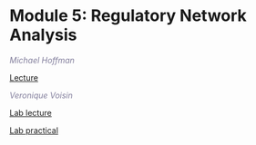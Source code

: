 # Module 5: Regulatory Network Analysis {#intro-regulatory-networks}

*<font color="#827e9c">Michael Hoffman</font>*
  
 [Lecture](./lectures/Pathways2020_Module5_lecture_Gene regulation and motif analysis_Michael.pdf)  

*<font color="#827e9c">Veronique Voisin</font>*  
  
  [Lab lecture](https://drive.google.com/a/bioinformatics.ca/file/d/1Ieg6W0irazZn69jKWopvhcEyLusYHQhy/view?usp=sharing)  
  
  [Lab practical](#regulatory_network_lab) 
